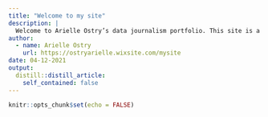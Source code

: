 ```yaml
---
title: "Welcome to my site"
description: |
  Welcome to Arielle Ostry’s data journalism portfolio. This site is a culmination of the work and skills Arielle has gained throughout her Reporting in the Digital Age class at The George Washington University’s School of Media and Public Affairs.
author:
  - name: Arielle Ostry
    url: https://ostryarielle.wixsite.com/mysite
date: 04-12-2021
output:
  distill::distill_article:
    self_contained: false
---
```



```r
knitr::opts_chunk$set(echo = FALSE)
```


